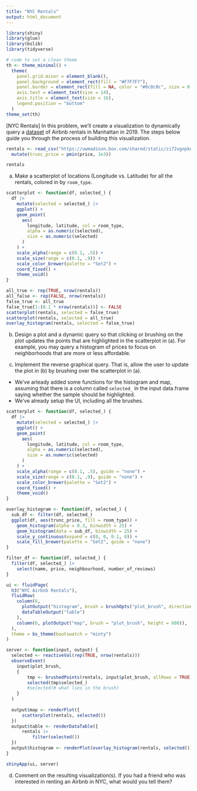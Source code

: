 ```yaml
---
title: "NYC Rentals"
output: html_document
---
```


```r
library(shiny)
library(glue)
library(bslib)
library(tidyverse)

# code to set a clean theme
th <- theme_minimal() + 
  theme(
    panel.grid.minor = element_blank(),
    panel.background = element_rect(fill = "#F7F7F7"),
    panel.border = element_rect(fill = NA, color = "#0c0c0c", size = 0.6),
    axis.text = element_text(size = 14),
    axis.title = element_text(size = 16),
    legend.position = "bottom"
  )
theme_set(th)
```
    
[NYC Rentals] In this problem, we'll create a visualization to dynamically
query a
[dataset](https://uwmadison.box.com/shared/static/zi72ugnpku714rbqo2og9tv2yib5xped.csv)
of Airbnb rentals in Manhattan in 2019. The steps below guide you through the
process of building this visualization.

```r
rentals <- read_csv("https://uwmadison.box.com/shared/static/zi72ugnpku714rbqo2og9tv2yib5xped.csv") |>
  mutate(trunc_price = pmin(price, 1e3))

rentals
```

    
a. Make a scatterplot of locations (Longitude vs. Latitude) for all the rentals,
colored in by `room_type`.

```r
scatterplot <- function(df, selected_) {
  df |>
    mutate(selected = selected_) |>
    ggplot() +
    geom_point(
      aes(
        longitude, latitude, col = room_type, 
        alpha = as.numeric(selected),
        size = as.numeric(selected)
      )
    ) +
    scale_alpha(range = c(0.1, .5)) +
    scale_size(range = c(0.1, .9)) +
    scale_color_brewer(palette = "Set2") +
    coord_fixed() +
    theme_void()
}

all_true <- rep(TRUE, nrow(rentals))
all_false <- rep(FALSE, nrow(rentals))
false_true <- all_true
false_true[1:(0.1 * nrow(rentals))] <- FALSE
scatterplot(rentals, selected = false_true)
scatterplot(rentals, selected = all_true)
overlay_histogram(rentals, selected = false_true)
```

b. Design a plot and a dynamic query so that clicking or brushing on the
plot updates the points that are highlighted in the scatterplot in (a). For
example, you may query a histogram of prices to focus on neighborhoods that
are more or less affordable.

c. Implement the reverse graphical query. That is, allow the user to update
the plot in (b) by brushing over the scatterplot in (a).

* We've arleady added some functions for the histogram and map, assuming that there is a column called `selected_` in the input data.frame saying whether the sample should be highlighted.
* We've already setup the UI, including all the brushes.

```r
scatterplot <- function(df, selected_) {
  df |>
    mutate(selected = selected_) |>
    ggplot() +
    geom_point(
      aes(
        longitude, latitude, col = room_type, 
        alpha = as.numeric(selected),
        size = as.numeric(selected)
      )
    ) +
    scale_alpha(range = c(0.1, .5), guide = "none") +
    scale_size(range = c(0.1, .9), guide = "none") +
    scale_color_brewer(palette = "Set2") +
    coord_fixed() +
    theme_void()
}

overlay_histogram <- function(df, selected_) {
  sub_df <- filter(df, selected_)
  ggplot(df, aes(trunc_price, fill = room_type)) +
    geom_histogram(alpha = 0.3, binwidth = 25) +
    geom_histogram(data = sub_df, binwidth = 25) +
    scale_y_continuous(expand = c(0, 0, 0.1, 0)) +
    scale_fill_brewer(palette = "Set2", guide = "none")
}

filter_df <- function(df, selected_) {
  filter(df, selected_) |>
    select(name, price, neighbourhood, number_of_reviews)
}

ui <- fluidPage(
  h3("NYC Airbnb Rentals"),
  fluidRow(
    column(6,
      plotOutput("histogram", brush = brushOpts("plot_brush", direction = "x"), height = 600),
      dataTableOutput("table")
    ),
    column(6, plotOutput("map", brush = "plot_brush", height = 600)),
  ),
  theme = bs_theme(bootswatch = "minty")
)

server <- function(input, output) {
  selected <- reactiveVal(rep(TRUE, nrow(rentals)))
  observeEvent(
    input$plot_brush,
    {
        tmp <- brushedPoints(rentals, input$plot_brush, allRows = TRUE)
        selected(tmp$selected_)
        #selected(# what lies in the brush)
    }
  )
  
  output$map <- renderPlot({
      scatterplot(rentals, selected())
  })
  output$table <- renderDataTable({
      rentals |>
          filter(selected())
  })
  output$histogram <- renderPlot(overlay_histogram(rentals, selected()))
}

shinyApp(ui, server)
```


d. Comment on the resulting visualization(s). If you had a friend who was
interested in renting an Airbnb in NYC, what would you tell them?